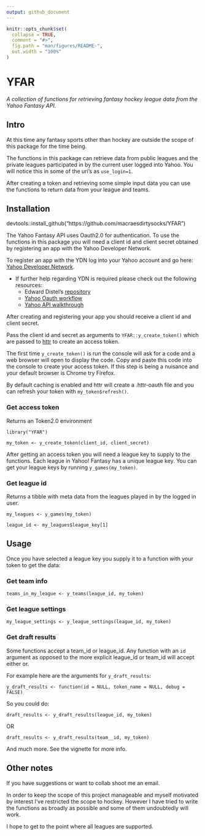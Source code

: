 ```yaml
---
output: github_document
---
```


<!-- README.md is generated from README.Rmd. Please edit that file -->

```r
knitr::opts_chunk$set(
  collapse = TRUE,
  comment = "#>",
  fig.path = "man/figures/README-",
  out.width = "100%"
)
```

# YFAR

*A collection of functions for retrieving fantasy hockey league data from the Yahoo Fantasy API.*

<!-- badges: start -->
<!-- badges: end -->

## Intro

At this time any fantasy sports other than hockey are outside the scope of this package for the time being.

The functions in this package can retrieve data from public leagues and the private leagues participated in by the current user logged into Yahoo.  You will notice this in some of the uri's as `use_login=1`.

After creating a token and retrieving some simple input data you can use the functions to return data from your league and teams.

## Installation

devtools::install_github("https://github.com/macraesdirtysocks/YFAR")

The Yahoo Fantasy API uses Oauth2.0 for authentication.  To use the functions in this package you will need a client id and client secret obtained by registering an app with the Yahoo Developer Network.

To register an app with the YDN log into your Yahoo account and go here:
[Yahoo Developer Network](https://developer.yahoo.com/apps/create/).

- If further help regarding YDN is required please check out the following resources: 
    - Edward Distel's [repository](https://github.com/edwarddistel/yahoo-fantasy-baseball-reader) 
    - [Yahoo Oauth workflow]("https://web.archive.org/web/20130630133353/http://developer.yahoo.com/oauth/guide/oauth-guide.html)
    - [Yahoo API walkthrough]("https://web.archive.org/web/20130822065813/http://developer.yahoo.com/fantasysports/guide/index.html)
    
After creating and registering your app you should receive a client id and client secret.

Pass the client id and secret as arguments to `YFAR::y_create_token()` which are passed to [httr](https://httr.r-lib.org/) to create an access token.

The first time `y_create_token()` is run the console will ask for a code and a web browser will open to display the code.  Copy and paste this code into the console to create your access token.  If this step is being a nuisance and your default browser is Chrome try Firefox.

By default caching is enabled and httr will create a .httr-oauth file and you can refresh your token with `my_token$refresh()`.

### Get access token

Returns an Token2.0 environment

`library("YFAR")`

`my_token <- y_create_token(client_id, client_secret)`

After getting an access token you will need a league key to supply to the functions.  Each league in Yahoo! Fantasy has a unique league key.  You can get your league keys by running `y_games(my_token)`.

### Get league id

Returns a tibble with meta data from the leagues played in by the logged in user.

`my_leagues <- y_games(my_token)`

`league_id <- my_leagues$league_key[1]`

## Usage

Once you have selected a league key you supply it to a function with your token to get the data:

### Get team info

`teams_in_my_league <- y_teams(league_id, my_token)`

### Get league settings

`my_league_settings <- y_league_settings(league_id, my_token)`

### Get draft results

Some functions accept a team_id or league_id.  Any function with an `id` argument as opposed to the more explicit league_id or team_id will accept either or.

For example here are the arguments for `y_draft_results`:

    y_draft_results <- function(id = NULL, token_name = NULL, debug = FALSE)
    
So you could do: 

`draft_results <- y_draft_results(league_id, my_token)`

OR

`draft_results <- y_draft_results(team__id, my_token)`

And much more.  See the vignette for more info.

## Other notes

If you have suggestions or want to collab shoot me an email.

In order to keep the scope of this project manageable and myself motivated by interest I've restricted the scope to hockey.  However I have tried to write the functions as broadly as possible and some of them undoubtedly will work. 

I hope to get to the point where all leagues are supported.




